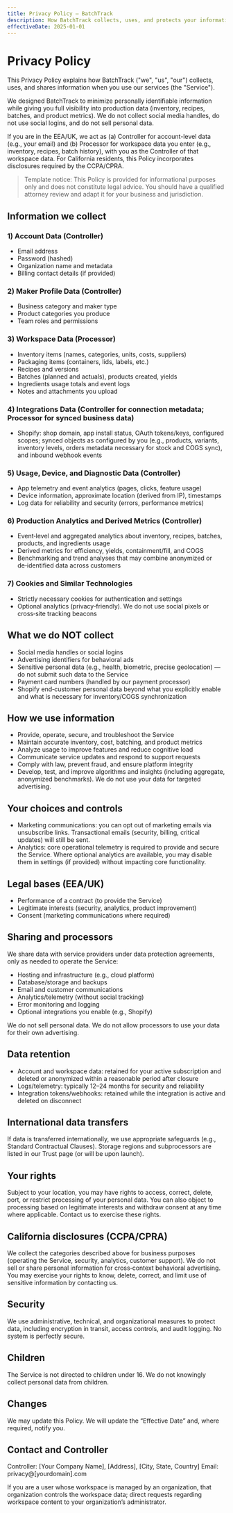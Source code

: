 ```yaml
---
title: Privacy Policy — BatchTrack
description: How BatchTrack collects, uses, and protects your information.
effectiveDate: 2025-01-01
---
```


# Privacy Policy

This Privacy Policy explains how BatchTrack ("we", "us", "our") collects, uses, and shares information when you use our services (the "Service").

We designed BatchTrack to minimize personally identifiable information while giving you full visibility into production data (inventory, recipes, batches, and product metrics). We do not collect social media handles, do not use social logins, and do not sell personal data.

If you are in the EEA/UK, we act as (a) Controller for account-level data (e.g., your email) and (b) Processor for workspace data you enter (e.g., inventory, recipes, batch history), with you as the Controller of that workspace data. For California residents, this Policy incorporates disclosures required by the CCPA/CPRA.

> Template notice: This Policy is provided for informational purposes only and does not constitute legal advice. You should have a qualified attorney review and adapt it for your business and jurisdiction.

## Information we collect

### 1) Account Data (Controller)
- Email address
- Password (hashed)
- Organization name and metadata
- Billing contact details (if provided)

### 2) Maker Profile Data (Controller)
- Business category and maker type
- Product categories you produce
- Team roles and permissions

### 3) Workspace Data (Processor)
- Inventory items (names, categories, units, costs, suppliers)
- Packaging items (containers, lids, labels, etc.)
- Recipes and versions
- Batches (planned and actuals), products created, yields
- Ingredients usage totals and event logs
- Notes and attachments you upload

### 4) Integrations Data (Controller for connection metadata; Processor for synced business data)
- Shopify: shop domain, app install status, OAuth tokens/keys, configured scopes; synced objects as configured by you (e.g., products, variants, inventory levels, orders metadata necessary for stock and COGS sync), and inbound webhook events

### 5) Usage, Device, and Diagnostic Data (Controller)
- App telemetry and event analytics (pages, clicks, feature usage)
- Device information, approximate location (derived from IP), timestamps
- Log data for reliability and security (errors, performance metrics)

### 6) Production Analytics and Derived Metrics (Controller)
- Event‑level and aggregated analytics about inventory, recipes, batches, products, and ingredients usage
- Derived metrics for efficiency, yields, containment/fill, and COGS
- Benchmarking and trend analyses that may combine anonymized or de‑identified data across customers

### 7) Cookies and Similar Technologies
- Strictly necessary cookies for authentication and settings
- Optional analytics (privacy‑friendly). We do not use social pixels or cross‑site tracking beacons

## What we do NOT collect
- Social media handles or social logins
- Advertising identifiers for behavioral ads
- Sensitive personal data (e.g., health, biometric, precise geolocation) — do not submit such data to the Service
- Payment card numbers (handled by our payment processor)
- Shopify end‑customer personal data beyond what you explicitly enable and what is necessary for inventory/COGS synchronization

## How we use information
- Provide, operate, secure, and troubleshoot the Service
- Maintain accurate inventory, cost, batching, and product metrics
- Analyze usage to improve features and reduce cognitive load
- Communicate service updates and respond to support requests
- Comply with law, prevent fraud, and ensure platform integrity
- Develop, test, and improve algorithms and insights (including aggregate, anonymized benchmarks). We do not use your data for targeted advertising.

## Your choices and controls
- Marketing communications: you can opt out of marketing emails via unsubscribe links. Transactional emails (security, billing, critical updates) will still be sent.
- Analytics: core operational telemetry is required to provide and secure the Service. Where optional analytics are available, you may disable them in settings (if provided) without impacting core functionality.

## Legal bases (EEA/UK)
- Performance of a contract (to provide the Service)
- Legitimate interests (security, analytics, product improvement)
- Consent (marketing communications where required)

## Sharing and processors
We share data with service providers under data protection agreements, only as needed to operate the Service:
- Hosting and infrastructure (e.g., cloud platform)
- Database/storage and backups
- Email and customer communications
- Analytics/telemetry (without social tracking)
- Error monitoring and logging
- Optional integrations you enable (e.g., Shopify)

We do not sell personal data. We do not allow processors to use your data for their own advertising.

## Data retention
- Account and workspace data: retained for your active subscription and deleted or anonymized within a reasonable period after closure
- Logs/telemetry: typically 12–24 months for security and reliability
- Integration tokens/webhooks: retained while the integration is active and deleted on disconnect

## International data transfers
If data is transferred internationally, we use appropriate safeguards (e.g., Standard Contractual Clauses). Storage regions and subprocessors are listed in our Trust page (or will be upon launch).

## Your rights
Subject to your location, you may have rights to access, correct, delete, port, or restrict processing of your personal data. You can also object to processing based on legitimate interests and withdraw consent at any time where applicable. Contact us to exercise these rights.

## California disclosures (CCPA/CPRA)
We collect the categories described above for business purposes (operating the Service, security, analytics, customer support). We do not sell or share personal information for cross‑context behavioral advertising. You may exercise your rights to know, delete, correct, and limit use of sensitive information by contacting us.

## Security
We use administrative, technical, and organizational measures to protect data, including encryption in transit, access controls, and audit logging. No system is perfectly secure.

## Children
The Service is not directed to children under 16. We do not knowingly collect personal data from children.

## Changes
We may update this Policy. We will update the “Effective Date” and, where required, notify you.

## Contact and Controller
Controller: [Your Company Name], [Address], [City, State, Country]
Email: privacy@[yourdomain].com

If you are a user whose workspace is managed by an organization, that organization controls the workspace data; direct requests regarding workspace content to your organization’s administrator.
